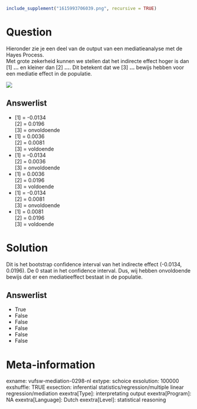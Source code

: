 ```r
include_supplement("1615993706039.png", recursive = TRUE)
```

Question
========
Hieronder zie je een deel van de output van een mediatieanalyse met de
Hayes Process.  
Met grote zekerheid kunnen we stellen dat het indirecte effect hoger is
dan \[1\] **...** en kleiner dan \[2\] **...**. Dit betekent dat we
\[3\] **...** bewijs hebben voor een mediatie effect in de populatie.  
  
![](1615993706039.png)

Answerlist
----------
* \[1\] = -0.0134  
  \[2\] = 0.0196  
  \[3\] = onvoldoende
* \[1\] = 0.0036  
  \[2\] = 0.0081  
  \[3\] = voldoende
* \[1\] = -0.0134  
  \[2\] = 0.0036  
  \[3\] = onvoldoende
* \[1\] = 0.0036  
  \[2\] = 0.0196  
  \[3\] = voldoende
* \[1\] = -0.0134  
  \[2\] = 0.0081  
  \[3\] = onvoldoende
* \[1\] = 0.0081  
  \[2\] = 0.0196  
  \[3\] = voldoende

Solution
========





Dit is het bootstrap confidence interval van het indirecte effect
(-0.0134, 0.0196). De 0 staat in het confidence interval. Dus, wij
hebben onvoldoende bewijs dat er een mediatieeffect bestaat in de
populatie.




Answerlist
----------
* True
* False
* False
* False
* False
* False

Meta-information
================
exname: vufsw-mediation-0298-nl
extype: schoice
exsolution: 100000
exshuffle: TRUE
exsection: inferential statistics/regression/multiple linear regression/mediation
exextra[Type]: interpretating output
exextra[Program]: NA
exextra[Language]: Dutch
exextra[Level]: statistical reasoning

